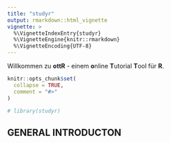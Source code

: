 ```yaml
---
title: "studyr"
output: rmarkdown::html_vignette
vignette: >
  %\VignetteIndexEntry{studyr}
  %\VignetteEngine{knitr::rmarkdown}
  %\VignetteEncoding{UTF-8}
---
```




Willkommen zu **ottR** - einem **o**nline **T**utorial **T**ool für **R**.

```r
knitr::opts_chunk$set(
  collapse = TRUE,
  comment = "#>"
)
```

```r
# library(studyr)
```


## GENERAL INTRODUCTON 
